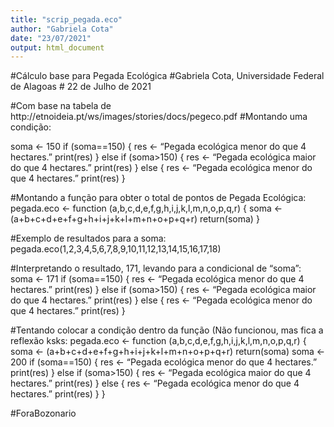 ```yaml
---
title: "scrip_pegada.eco"
author: "Gabriela Cota"
date: "23/07/2021"
output: html_document
---
```


#Cálculo base para Pegada Ecológica
#Gabriela Cota, Universidade Federal de Alagoas
# 22 de Julho de 2021

#Com base na tabela de http://etnoideia.pt/ws/images/stories/docs/pegeco.pdf
#Montando uma condição:

soma <- 150
if (soma==150) {
  res <- "Pegada ecológica menor do que 4 hectares."
  print(res)
} else if (soma>150) {
  res <- "Pegada ecológica maior do que 4 hectares."
  print(res)
} else {
  res <- "Pegada ecológica menor do que 4 hectares."
  print(res)
}

#Montando a função para obter o total de pontos de Pegada Ecológica:
pegada.eco <- function (a,b,c,d,e,f,g,h,i,j,k,l,m,n,o,p,q,r) {
  soma <- (a+b+c+d+e+f+g+h+i+j+k+l+m+n+o+p+q+r)
  return(soma)
}

#Exemplo de resultados para a soma:
pegada.eco(1,2,3,4,5,6,7,8,9,10,11,12,13,14,15,16,17,18)


#Interpretando o resultado, 171, levando para a condicional de "soma":
soma <- 171
if (soma==150) {
  res <- "Pegada ecológica menor do que 4 hectares."
  print(res)
} else if (soma>150) {
  res <- "Pegada ecológica maior do que 4 hectares."
  print(res)
} else {
  res <- "Pegada ecológica menor do que 4 hectares."
  print(res)
}


#Tentando colocar a condição dentro da função (Não funcionou, mas fica a reflexão ksks:
pegada.eco <- function (a,b,c,d,e,f,g,h,i,j,k,l,m,n,o,p,q,r) {
  soma <- (a+b+c+d+e+f+g+h+i+j+k+l+m+n+o+p+q+r)
  return(soma)
  soma <- 200
  if (soma==150) {
    res <- "Pegada ecológica menor do que 4 hectares."
    print(res)
  } else if (soma>150) {
    res <- "Pegada ecológica maior do que 4 hectares."
    print(res)
  } else {
    res <- "Pegada ecológica menor do que 4 hectares."
    print(res)
  }
}

#ForaBozonario
